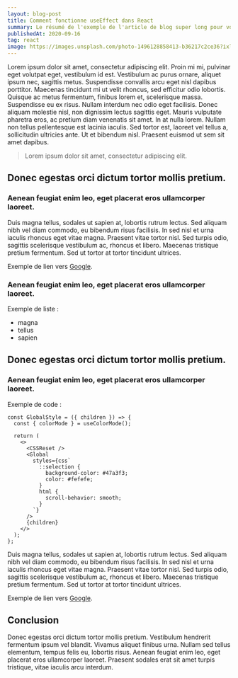 ```yaml
---
layout: blog-post
title: Comment fonctionne useEffect dans React
summary: Le résumé de l'exemple de l'article de blog super long pour voir comment ça rend.
publishedAt: 2020-09-16
tag: react
image: https://images.unsplash.com/photo-1496128858413-b36217c2ce36?ixlib=rb-1.2.1&ixid=eyJhcHBfaWQiOjEyMDd9&auto=format&fit=crop&w=1679&q=80
---
```


Lorem ipsum dolor sit amet, consectetur adipiscing elit. Proin mi mi, pulvinar eget volutpat eget, vestibulum id est. Vestibulum ac purus ornare, aliquet ipsum nec, sagittis metus. Suspendisse convallis arcu eget nisl dapibus porttitor. Maecenas tincidunt mi ut velit rhoncus, sed efficitur odio lobortis. Quisque ac metus fermentum, finibus lorem et, scelerisque massa. Suspendisse eu ex risus. Nullam interdum nec odio eget facilisis. Donec aliquam molestie nisl, non dignissim lectus sagittis eget. Mauris vulputate pharetra eros, ac pretium diam venenatis sit amet. In at nulla lorem. Nullam non tellus pellentesque est lacinia iaculis. Sed tortor est, laoreet vel tellus a, sollicitudin ultricies ante. Ut et bibendum nisl. Praesent euismod ut sem sit amet dapibus.

> Lorem ipsum dolor sit amet, consectetur adipiscing elit.

## Donec egestas orci dictum tortor mollis pretium.

### Aenean feugiat enim leo, eget placerat eros ullamcorper laoreet.

Duis magna tellus, sodales ut sapien at, lobortis rutrum lectus. Sed aliquam nibh vel diam commodo, eu bibendum risus facilisis. In sed nisl et urna iaculis rhoncus eget vitae magna. Praesent vitae tortor nisl. Sed turpis odio, sagittis scelerisque vestibulum ac, rhoncus et libero. Maecenas tristique pretium fermentum. Sed ut tortor at tortor tincidunt ultrices.

Exemple de lien vers [Google](https://www.google.com).

### Aenean feugiat enim leo, eget placerat eros ullamcorper laoreet.

Exemple de liste :

- magna
- tellus
- sapien

## Donec egestas orci dictum tortor mollis pretium.

### Aenean feugiat enim leo, eget placerat eros ullamcorper laoreet.

Exemple de code :

```jsx{4-8}:console.log
const GlobalStyle = ({ children }) => {
  const { colorMode } = useColorMode();

  return (
    <>
      <CSSReset />
      <Global
        styles={css`
          ::selection {
            background-color: #47a3f3;
            color: #fefefe;
          }
          html {
            scroll-behavior: smooth;
          }
        `}
      />
      {children}
    </>
  );
};
```

Duis magna tellus, sodales ut sapien at, lobortis rutrum lectus. Sed aliquam nibh vel diam commodo, eu bibendum risus facilisis. In sed nisl et urna iaculis rhoncus eget vitae magna. Praesent vitae tortor nisl. Sed turpis odio, sagittis scelerisque vestibulum ac, rhoncus et libero. Maecenas tristique pretium fermentum. Sed ut tortor at tortor tincidunt ultrices.

Exemple de lien vers [Google](https://www.google.com).

## Conclusion

Donec egestas orci dictum tortor mollis pretium. Vestibulum hendrerit fermentum ipsum vel blandit. Vivamus aliquet finibus urna. Nullam sed tellus elementum, tempus felis eu, lobortis risus. Aenean feugiat enim leo, eget placerat eros ullamcorper laoreet. Praesent sodales erat sit amet turpis tristique, vitae iaculis arcu interdum.
